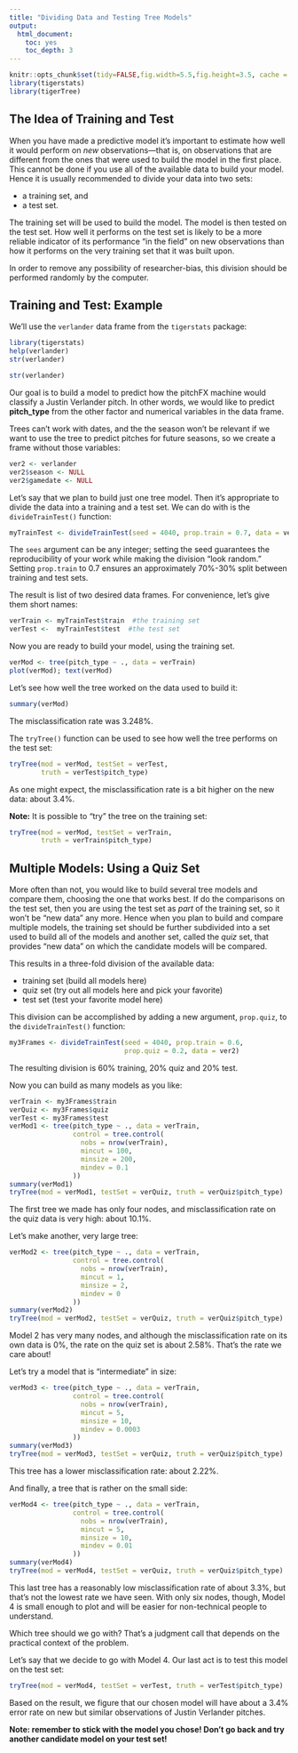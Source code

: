 ```yaml
---
title: "Dividing Data and Testing Tree Models"
output:
  html_document:
    toc: yes
    toc_depth: 3
---
```


```r
knitr::opts_chunk$set(tidy=FALSE,fig.width=5.5,fig.height=3.5, cache = TRUE)
library(tigerstats)
library(tigerTree)
```

## The Idea of Training and Test

When you have made a predictive model it's important to estimate how well it would perform on *new* observations---that is, on observations that are different from the ones that were used to build the model in the first place.  This cannot be done if you use all of the available data to build your model.  Hence it is usually recommended to divide your data into two sets:

* a training set, and
* a test set.

The training set will be used to build the model.  The model is then tested on the test set.  How well it performs on the test set is likely to be a more reliable indicator of its performance "in the field" on new observations than how it performs on the very training set that it was built upon.

In order to remove any possibility of researcher-bias, this division should be performed randomly by the computer.

## Training and Test:  Example

We'll use the `verlander` data frame from the `tigerstats` package:

```r
library(tigerstats)
help(verlander)
str(verlander)
```

```r
str(verlander)
```


Our goal is to build a model to predict how the pitchFX machine would classify a Justin Verlander pitch.  In other words, we would like to predict **pitch_type** from the other factor and numerical variables in the data frame.

Trees can't work with dates, and the the season won't be relevant if we want to use the tree to predict pitches for future seasons, so we create a frame without those variables:

```r
ver2 <- verlander
ver2$season <- NULL
ver2$gamedate <- NULL
```

Let's say that we plan to build just one tree model.  Then it's appropriate to divide the data into a training and a test set.  We can do with is the `divideTrainTest()` function:

```r
myTrainTest <- divideTrainTest(seed = 4040, prop.train = 0.7, data = ver2)
```

The `sees` argument can be any integer; setting the seed guarantees the reproducibility of your work while making the division "look random."  Setting `prop.train` to 0.7 ensures an approximately 70%-30% split between training and test sets.

The result is list of two desired data frames.  For convenience, let's give them short names:

```r
verTrain <- myTrainTest$train  #the training set
verTest <-  myTrainTest$test  #the test set
```

Now you are ready to build your model, using the training set.


```r
verMod <- tree(pitch_type ~ ., data = verTrain)
plot(verMod); text(verMod)
```

Let's see how well the tree worked on the data used to build it:

```r
summary(verMod)
```

The misclassification rate was 3.248%.

The `tryTree()` function can be used to see how well the tree performs on the test set:

```r
tryTree(mod = verMod, testSet = verTest, 
        truth = verTest$pitch_type)
```

As one might expect, the misclassification rate is a bit higher on the new data:  about 3.4%.

**Note:**  It is possible to "try" the tree on the training set:

```r
tryTree(mod = verMod, testSet = verTrain, 
        truth = verTrain$pitch_type)
```



##  Multiple Models:  Using a Quiz Set

More often than not, you would like to build several tree models and compare them, choosing the one that works best.  If do the comparisons on the test set, then you are using the test set as *part* of the training set, so it won't be "new data" any more.  Hence when you plan to build and compare multiple models, the training set should be further subdivided into a set used to build all of the models and another set, called the *quiz* set, that provides "new data" on which the candidate models will be compared.

This results in a three-fold division of the available data:

* training set (build all models here)
* quiz set (try out all models here and pick your favorite)
* test set (test your favorite model here)

This division can be accomplished by adding a new argument, `prop.quiz`, to the `divideTrainTest()` function:

```r
my3Frames <- divideTrainTest(seed = 4040, prop.train = 0.6, 
                             prop.quiz = 0.2, data = ver2)
```

The resulting division is 60% training, 20% quiz and 20% test.

Now you can build as many models as you like:

```r
verTrain <- my3Frames$train
verQuiz <- my3Frames$quiz
verTest <- my3Frames$test
verMod1 <- tree(pitch_type ~ ., data = verTrain,
                control = tree.control(
                  nobs = nrow(verTrain),
                  mincut = 100,
                  minsize = 200,
                  mindev = 0.1
                ))
summary(verMod1)
tryTree(mod = verMod1, testSet = verQuiz, truth = verQuiz$pitch_type)
```

The first tree we made has only four nodes, and misclassification rate on the quiz data is very high:  about 10.1%.

Let's make another, very large tree:

```r
verMod2 <- tree(pitch_type ~ ., data = verTrain,
                control = tree.control(
                  nobs = nrow(verTrain),
                  mincut = 1,
                  minsize = 2,
                  mindev = 0
                ))
summary(verMod2)
tryTree(mod = verMod2, testSet = verQuiz, truth = verQuiz$pitch_type)
```

Model 2 has very many nodes, and although the misclassification rate on its own data is 0%, the rate on the quiz set is about 2.58%.  That's the rate we care about!

Let's try a model that is "intermediate" in size:

```r
verMod3 <- tree(pitch_type ~ ., data = verTrain,
                control = tree.control(
                  nobs = nrow(verTrain),
                  mincut = 5,
                  minsize = 10,
                  mindev = 0.0003
                ))
summary(verMod3)
tryTree(mod = verMod3, testSet = verQuiz, truth = verQuiz$pitch_type)
```

This tree has a lower misclassification rate:  about 2.22%.

And finally, a tree that is rather on the small side:

```r
verMod4 <- tree(pitch_type ~ ., data = verTrain,
                control = tree.control(
                  nobs = nrow(verTrain),
                  mincut = 5,
                  minsize = 10,
                  mindev = 0.01
                ))
summary(verMod4)
tryTree(mod = verMod4, testSet = verQuiz, truth = verQuiz$pitch_type)
```

This last tree has a reasonably low misclassification rate of about 3.3%, but that's not the lowest rate we have seen.  With only six nodes, though, Model 4 is small enough to plot and will be easier for non-technical people to understand.

Which tree should we go with? That's a judgment call that depends on the practical context of the problem.

Let's say that we decide to go with Model 4.  Our last act is to test this model on the test set:


```r
tryTree(mod = verMod4, testSet = verTest, truth = verTest$pitch_type)
```

Based on the result, we figure that our chosen model will have about a 3.4% error rate on new but similar observations of Justin Verlander pitches.

**Note:  remember to stick with the model you chose!  Don't go back and try another candidate model on your test set!**






